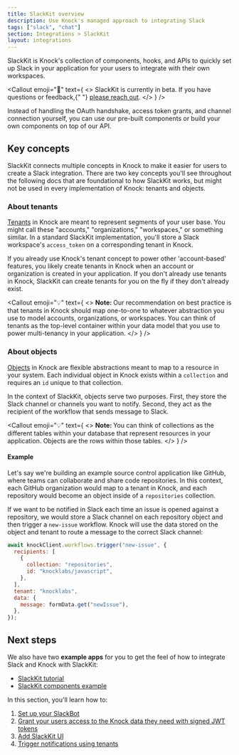 ```yaml
---
title: SlackKit overview
description: Use Knock's managed approach to integrating Slack
tags: ["slack", "chat"]
section: Integrations > SlackKit
layout: integrations
---
```


SlackKit is Knock's collection of components, hooks, and APIs to quickly set up Slack in your application for your users to integrate with their own workspaces.

<Callout
  emoji="🚧"
  text={
    <>
      SlackKit is currently in beta. If you have questions or feedback,{" "}
      <a href="mailto:support@knock.app?subject=SlackKit">please reach out</a>.
    </>
  }
/>

Instead of handling the OAuth handshake, access token grants, and channel connection yourself, you can use our pre-built components or build your own components on top of our API.

## Key concepts

SlackKit connects multiple concepts in Knock to make it easier for users to create a Slack integration. There are two key concepts you'll see throughout the following docs that are foundational to how SlackKit works, but might not be used in every implementation of Knock: tenants and objects.

### About tenants

[Tenants](/concepts/tenants) in Knock are meant to represent segments of your user base. You might call these "accounts," "organizations," "workspaces," or something similar. In a standard SlackKit implementation, you'll store a Slack workspace's `access_token` on a corresponding tenant in Knock.

If you already use Knock's tenant concept to power other 'account-based' features, you likely create tenants in Knock when an account or organization is created in your application. If you don't already use tenants in Knock, SlackKit can create tenants for you on the fly if they don't already exist.

<Callout
  emoji="💡"
  text={
    <>
      <strong>Note: </strong>
      Our recommendation on best practice is that tenants in Knock should map one-to-one
      to whatever abstraction you use to model accounts, organizations, or workspaces.
      You can think of tenants as the top-level container within your data model
      that you use to power multi-tenancy in your application.
    </>
  }
/>

### About objects

[Objects](/concepts/objects) in Knock are flexible abstractions meant to map to a resource in your system. Each individual object in Knock exists within a `collection` and requires an `id` unique to that collection.

In the context of SlackKit, objects serve two purposes. First, they store the Slack channel or channels you want to notify. Second, they act as the recipient of the workflow that sends message to Slack.

<Callout
  emoji="💡"
  text={
    <>
      <strong>Note: </strong>
      You can think of collections as the different tables within your database that
      represent resources in your application. Objects are the rows within those
      tables.
    </>
  }
/>
#### Example

Let's say we're building an example source control application like GitHub, where teams can collaborate and share code repositories. In this context, each GitHub organization would map to a tenant in Knock, and each repository would become an object inside of a `repositories` collection.

If we want to be notified in Slack each time an issue is opened against a repository, we would store a Slack channel on each repository object and then trigger a `new-issue` workflow. Knock will use the data stored on the object and tenant to route a message to the correct Slack channel:

```javascript
await knockClient.workflows.trigger("new-issue", {
  recipients: [
    {
      collection: "repositories",
      id: "knocklabs/javascript",
    },
  ],
  tenant: "knocklabs",
  data: {
    message: formData.get("newIssue"),
  },
});
```

## Next steps

We also have two **example apps** for you to get the feel of how to integrate Slack and Knock with SlackKit:

- [SlackKit tutorial](https://github.com/knocklabs/javascript/tree/main/examples/slack-kit-example)
- [SlackKit components example](https://github.com/knocklabs/javascript/tree/main/examples/slack-connect-example)

In this section, you'll learn how to:

1. [Set up your SlackBot](/integrations/chat/slack-kit/setup)
2. [Grant your users access to the Knock data they need with signed JWT tokens](/integrations/chat/slack-kit/resource-access-grants)
3. [Add SlackKit UI](/integrations/chat/slack-kit/ui)
4. [Trigger notifications using tenants](/integrations/chat/slack-kit/trigger-workflow)
